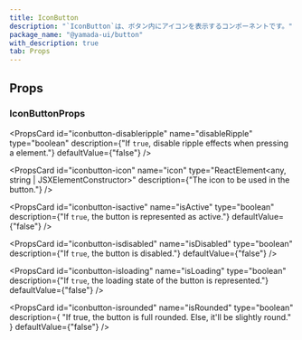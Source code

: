 ```yaml
---
title: IconButton
description: "`IconButton`は、ボタン内にアイコンを表示するコンポーネントです。"
package_name: "@yamada-ui/button"
with_description: true
tab: Props
---
```


## Props

### IconButtonProps

<PropsCard
  id="iconbutton-disableripple"
  name="disableRipple"
  type="boolean"
  description={"If `true`, disable ripple effects when pressing a element."}
  defaultValue={"false"}
/>

<PropsCard
  id="iconbutton-icon"
  name="icon"
  type="ReactElement<any, string | JSXElementConstructor<any>>"
  description={"The icon to be used in the button."}
/>

<PropsCard
  id="iconbutton-isactive"
  name="isActive"
  type="boolean"
  description={"If `true`, the button is represented as active."}
  defaultValue={"false"}
/>

<PropsCard
  id="iconbutton-isdisabled"
  name="isDisabled"
  type="boolean"
  description={"If `true`, the button is disabled."}
  defaultValue={"false"}
/>

<PropsCard
  id="iconbutton-isloading"
  name="isLoading"
  type="boolean"
  description={"If `true`, the loading state of the button is represented."}
  defaultValue={"false"}
/>

<PropsCard
  id="iconbutton-isrounded"
  name="isRounded"
  type="boolean"
  description={
    "If true, the button is full rounded. Else, it'll be slightly round."
  }
  defaultValue={"false"}
/>
